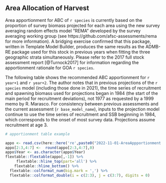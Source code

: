 ## Area Allocation of Harvest

Area apportionment for ABC of `r species` is currently based on the proportion of survey biomass projected for each area using the new survey averaging random effects model "REMA" developed by the survey averaging working group (see https://github.com/afsc-assessments/rema for more information).  A bridging exercise confirmed that this package, written in Template Model Builder, produces the same results as the ADMB-RE package used for this stock in previous years when fitting the three geographic strata simultaneously. Please refer to the 2017 full stock assessment report [@Turnock2017] for information regarding the apportionment rationale for GOA `r species`.
 
The following table shows the recommended ABC apportionment for `r year+1` and `r year+2`. The author notes that in previous projections of the `r species` model (including those done in 2021), the time series of recruitment and spawning biomass used for projections began in 1984 (the start of the main period for recruitment deviations), not 1977 as requested by a 1999 memo by R. Marasco. For consistency between previous assessments and the current assessment (`r base_model_name`), inputs to the projection model continue to use the time series of recruitment and SSB beginning in 1984, which corresponds to the onset of most survey data. Projections assume recruitment at age 3.


```r
# apportionment table example

appo <- read.csv(here::here('re',paste0("2022-11-01-AreaAppportionment.csv")))
appo[2:3,4:7] <-  round(appo[2:3,4:7],0)
appo$Year <- as.character(appo$Year)
flextable::flextable(appo[,-1]) %>%
     flextable::hline_top(part='all') %>% 
    flextable::hline_bottom() %>%
  flextable::colformat_num(big.mark = ',') %>%
  flextable::colformat_double(i = c(2:3), j = c(3:7), digits = 0)
 
```
 